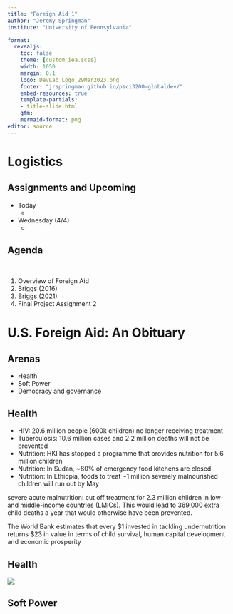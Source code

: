 ```yaml
---
title: "Foreign Aid 1"
author: "Jeremy Springman"
institute: "University of Pennsylvania"

format:
  revealjs:
    toc: false
    theme: [custom_iea.scss]
    width: 1050
    margin: 0.1
    logo: DevLab_Logo_29Mar2023.png
    footer: "jrspringman.github.io/psci3200-globaldev/"
    embed-resources: true
    template-partials:
    - title-slide.html
    gfm:
    mermaid-format: png
editor: source
---
```


# Logistics

## Assignments and Upcoming

- Today
  + 
- Wednesday (4/4)
  + 
  
## Agenda

\

1. Overview of Foreign Aid
2. Briggs (2016)
3. Briggs (2021)
4. Final Project Assignment 2

# U.S. Foreign Aid: An Obituary

## Arenas 

- Health
- Soft Power
- Democracy and governance




## Health

- HIV: 20.6 million people (600k children) no longer receiving treatment
- Tuberculosis: 10.6 million cases and 2.2 million deaths will not be prevented 
- Nutrition: HKI has stopped a programme that provides nutrition for 5.6 million children
- Nutrition: In Sudan, ~80% of emergency food kitchens are closed
- Nutrition: In Ethiopia, foods to treat ~1 million severely malnourished children will run out by May

severe acute malnutrition: cut off treatment for 2.3 million children in low- and middle-income countries (LMICs). This would lead to 369,000 extra child deaths a year that would otherwise have been prevented.

 The World Bank estimates that every $1 invested in tackling undernutrition returns $23 in value in terms of child survival, human capital development and economic prosperity
 
## Health


![](img/vox_hiv.png){fig-align="center"}


## Soft Power




